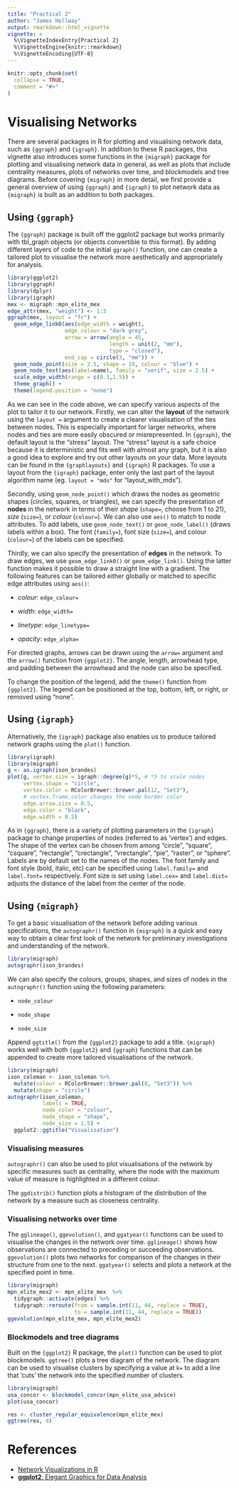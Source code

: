 ```yaml
---
title: "Practical 2"
author: "James Hollway"
output: rmarkdown::html_vignette
vignette: >
  %\VignetteIndexEntry{Practical 2}
  %\VignetteEngine{knitr::rmarkdown}
  %\VignetteEncoding{UTF-8}
---
```


```r
knitr::opts_chunk$set(
  collapse = TRUE,
  comment = "#>"
)
```

# Visualising Networks
There are several packages in R for plotting and visualising network data,
such as `{ggraph}` and `{igraph}`. In addition to these R packages, this vignette
also introduces some functions in the `{migraph}` package for plotting and 
visualising network data in general, as well as plots that include centrality 
measures, plots of networks over time, and blockmodels and tree diagrams.
Before covering `{migraph}` in more detail, we first provide a general overview 
of using `{ggraph}` and `{igraph}` to plot network data as `{migraph}` is built 
as an addition to both packages.
  
## Using `{ggraph}`
The `{ggraph}` package is built off the ggplot2 package but works primarily with 
tbl_graph objects (or objects convertible to this format). By adding different 
layers of code to the initial `ggraph()` function, one can create a tailored plot 
to visualise the network more aesthetically and appropriately for analysis.
  
```r
library(ggplot2)
library(ggraph)
library(dplyr)
library(igraph)
mex <- migraph::mpn_elite_mex
edge_attr(mex, "weight") <- 1:3
ggraph(mex, layout = "fr") + 
  geom_edge_link0(aes(edge_width = weight), 
                  edge_colour = "dark grey", 
                  arrow = arrow(angle = 45,
                                length = unit(2, "mm"),
                                type = "closed"),
                  end_cap = circle(3, "mm")) +
  geom_node_point(size = 2.5, shape = 19, colour = "blue") +
  geom_node_text(aes(label=name), family = "serif", size = 2.5) +
  scale_edge_width(range = c(0.3,1.5)) +
  theme_graph() +
  theme(legend.position = "none")
```
  
As we can see in the code above, we can specify various aspects of the plot to 
tailor it to our network. 
Firstly, we can alter the **layout** of the network using the `layout =` argument
to create a clearer visualisation of the ties between nodes. 
This is especially important for larger networks, where nodes and ties are more 
easily obscured or misrepresented.
In `{ggraph}`, the default layout is the "stress" layout. 
The "stress" layout is a safe choice because it is deterministic and 
fits well with almost any graph, but it is also a good idea to explore and try 
out other layouts on your data.
More layouts can be found in the `{graphlayouts}` and `{igraph}` R packages. 
To use a layout from the `{igraph}` package, enter only the last part of the layout 
algorithm name (eg. `layout = "mds"` for "layout_with_mds").
  
Secondly, using `geom_node_point()` which draws the nodes as geometric shapes 
(circles, squares, or triangles), we can specify the presentation of **nodes** 
in the network in terms of their *shape* (`shape=`, choose from 1 to 21), 
*size* (`size=`), or *colour* (`colour=`). We can also use `aes()` to match to 
node attributes. To add labels, use `geom_node_text()` or 
`geom_node_label()` (draws labels within a box). The font (`family=`), 
font size (`size=`), and colour (`colour=`) of the labels can be specified.
  
Thirdly, we can also specify the presentation of **edges** in the network.
To draw edges, we use `geom_edge_link0()` or `geom_edge_link()`. 
Using the latter function makes it possible to draw a straight line with a 
gradient. 
The following features can be tailored either globally or matched to specific
edge attributes using `aes()`:
  
* *colour*: `edge_colour=`
  
* *width*: `edge_width=`
  
* *linetype*: `edge_linetype=`
  
* *opacity*: `edge_alpha=`
  
For directed graphs, arrows can be drawn using the `arrow=` argument and the 
`arrow()` function from `{ggplot2}`. The angle, length, arrowhead type, and
padding between the arrowhead and the node can also be specified.
  
To change the position of the legend, add the `theme()` function from `{ggplot2}`.
The legend can be positioned at the top, bottom, left, or right, 
or removed using "none".
  
## Using `{igraph}`
  
Alternatively, the `{igraph}` package also enables us to produce tailored 
network graphs using the `plot()` function.
  
```r
library(igraph)
library(migraph)
g <- as.igraph(ison_brandes)
plot(g, vertex.size = igraph::degree(g)*5, # *5 to scale nodes
     vertex.shape = "circle",
     vertex.color = RColorBrewer::brewer.pal(12, "Set3"),
     # vertex.frame.color changes the node border color
     edge.arrow.size = 0.5,
     edge.color = "black",
     edge.width = 0.5)
```
  
As in `{ggraph}`, there is a variety of plotting parameters in the `{igraph}`
package to change properties of nodes (referred to as 'vertex') and edges. 
The shape of the vertex can be chosen from among “circle”, “square”, “csquare”, 
“rectangle”, “crectangle”, “vrectangle”, “pie”, “raster”, or “sphere”.
Labels are by default set to the names of the nodes. The font family and font style
(bold, italic, etc) can be specified using `label.family=` and `label.font=` respectively.
Font size is set using `label.cex=` and `label.dist=` adjusts the distance
of the label from the center of the node.
  
## Using `{migraph}`
  
To get a basic visualisation of the network before adding various specifications,
the `autographr()` function in `{migraph}` is a quick and easy way to obtain a 
clear first look of the network for preliminary investigations and understanding of
the network.
  
```r
library(migraph)
autographr(ison_brandes)
```
  
We can also specify the colours, groups, shapes, and sizes of nodes in 
the `autographr()` function using the following parameters:
  
* `node_colour`
  
* `node_shape`
  
* `node_size`
  
Append `ggtitle()` from the `{ggplot2}` package to add a title.
`{migraph}` works well with both `{ggplot2}` and `{ggraph}` functions that can be 
appended to create more tailored visualisations of the network.
  
```r
library(migraph)
ison_coleman <- ison_coleman %>%
  mutate(colour = RColorBrewer::brewer.pal(8, "Set3")) %>%
  mutate(shape = "circle")
autographr(ison_coleman,
           labels = TRUE,
           node_color = "colour",
           node_shape = "shape",
           node_size = 1.5) + 
  ggplot2::ggtitle("Visualisation")
```
  
### Visualising measures
  
`autographr()` can also be used to plot visualisations of the network by 
specific measures such as centrality, where the node with the maximum value of 
measure is highlighted in a different colour.
  
The `ggdistrib()` function plots a histogram of the distribution of the network 
by a measure such as closeness centrality.
  
### Visualising networks over time
The `gglineage()`, `ggevolution()`, and `ggatyear()` functions can be used to 
visualise the changes in the network over time. `gglineage()` shows how
observations are connected to preceding or succeeding observations. 
`ggevolution()` plots two networks for comparison of the changes in their 
structure from one to the next.
`ggatyear()` selects and plots a network at the specified point in time.
  
```r
library(migraph)
mpn_elite_mex2 <- mpn_elite_mex  %>%
  tidygraph::activate(edges) %>%
  tidygraph::reroute(from = sample.int(11, 44, replace = TRUE),
                     to = sample.int(11, 44, replace = TRUE))
ggevolution(mpn_elite_mex, mpn_elite_mex2)
```
  
### Blockmodels and tree diagrams
Built on the `{ggplot2}` R package, the `plot()` function can be used to plot
blockmodels. `ggtree()` plots a tree diagram of the network. The diagram can be 
used to visualise clusters by specifying a value at `k=` to add a line that
'cuts' the network into the specified number of clusters.
  
```r
library(migraph)
usa_concor <- blockmodel_concor(mpn_elite_usa_advice)
plot(usa_concor)

res <- cluster_regular_equivalence(mpn_elite_mex)
ggtree(res, 4)
```
  
# References
* [Network Visualizations in R](http://mr.schochastics.net/netVizR.html)
* [**ggplot2**: Elegant Graphics for Data Analysis](https://ggplot2-book.org/networks.html#visualizing-networks)